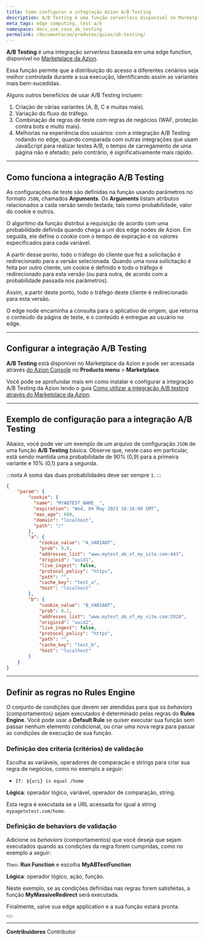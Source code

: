 ```yaml
---
title: Como configurar a integração Azion A/B Testing
description: A/B Testing é uma função serverless disponível no Marketplace da Azion.
meta_tags: edge computing, test a/b
namespace: docs_use_case_ab_testing
permalink: /documentacao/produtos/guias/ab-testing/
---
```


**A/B Testing** é uma integração *serverless* baseada em uma edge function, disponível no [Marketplace da Azion](/pt-br/documentacao/produtos/marketplace/).

Essa função permite que a distribuição do acesso a diferentes cenários seja melhor controlada durante a sua execução, identificando assim as variantes mais bem-sucedidas.

Alguns outros benefícios de usar A/B ⁠Testing incluem:

1. Criação de várias variantes (A, B, C e muitas mais).
2. Variação do fluxo do tráfego.
3. Combinação de regras de teste com regras de negócios (WAF, proteção contra bots e muito mais).
4. Melhorias na experiência dos usuários: com a integração A/B Testing rodando no edge, quando comparada com outras integrações que usam JavaScript para realizar testes A/B, o tempo de carregamento de uma página não é afetado; pelo contrário, é significativamente mais rápido.

---

## Como funciona a integração A/B Testing

As configurações de teste são definidas na função usando parâmetros no formato `JSON`, chamados **Arguments**. Os **Arguments** listam atributos relacionados a cada versão sendo testada; tais como probabilidade, valor do cookie e outros.

O algoritmo da função distribui a requisição de acordo com uma probabilidade definida quando chega a um dos edge nodes de Azion. Em seguida, ele define o cookie com o tempo de expiração e os valores especificados para cada variável.

A partir desse ponto, todo o tráfego do cliente que fez a solicitação é redirecionado para a versão selecionada. Quando uma nova solicitação é feita por outro cliente, um cookie é definido e todo o tráfego é redirecionado para esta versão (ou para outra, de acordo com a probabilidade passada nos parâmetros).

Assim, a partir deste ponto, todo o tráfego deste cliente é redirecionado para esta versão.

O edge node encaminha a consulta para o aplicativo de origem, que retorna o conteúdo da página de teste, e o conteúdo é entregue ao usuário no edge.

---

## Configurar a integração A/B Testing

**A/B ⁠Testing** está disponível no Marketplace da Azion e pode ser acessada através [do Azion Console](https://console.azion.com/) no **Products menu** > **Marketplace**.

Você pode se aprofundar mais em como instalar e configurar a integração A/B Testing da Azion lendo o guia [Como utilizar a integração A/B testing através do Marketplace da Azion](/pt-br/documentacao/produtos/guias/ab-testing-marketplace/).

---

## Exemplo de configuração para a integração A/B Testing

Abaixo, você pode ver um exemplo de um arquivo de configuração `JSON` de uma função **A/B Testing** básica. Observe que, neste caso em particular, está sendo mantida uma probabilidade de 90% (0,9) para a primeira variante e 10% (0,1) para a segunda.

:::nota
A soma das duas probabilidades deve ser sempre `1`.
:::

```json
{
	"param": {
		"cookie": {
          "name": "MYABTEST_NAME__",
          "expiration": "Wed, 04 May 2021 10:16:00 GMT",
          "max_age": 600,
          "domain": "localhost",
          "path": "/"
		},
        "a": {
            "cookie_value": "A_VARIANT",
            "prob": 0.9,
            "addresses_list": "www.mytest_ab_of_my_site.com:443",
            "originid": "uuid1",
            "live_ingest": false,
            "protocol_policy": "https",
            "path": "",
            "cache_key": "test_a",
            "host": "localhost"
        },
        "b": {
            "cookie_value": "B_VARIANT",
            "prob": 0.1,
            "addresses_list": "www.mytest_ab_of_my_site.com:2010",
            "originid": "uuid2",
            "live_ingest": false,
            "protocol_policy": "https",
            "path": "",
            "cache_key": "test_b",
            "host": "localhost"
        }
	}
}
```

---

## Definir as regras no Rules Engine

O conjunto de condições que devem ser atendidas para que os *behaviors* (comportamentos) sejam executados é determinado pelas regras do **Rules Engine**. Você pode usar a **Default Rule** se quiser executar sua função sem passar nenhum elemento condicional, ou criar uma nova regra para passar as condições de execução de sua função.

### Definição dos criteria (critérios) de validação

Escolha as variáveis, operadores de comparação e strings para criar sua regra de negócios, como no exemplo a seguir:

- `If: ${uri} is equal /home`

**Lógica**: operador lógico, variável, operador de comparação, string.

Esta regra é executada se a URL acessada for igual à string `mypagetotest.com/home`.

### Definição de behaviors de validação

Adicione os *behaviors* (comportamentos) que você deseja que sejam executados quando as condições da regra forem cumpridas, como no exemplo a seguir:

`Then`: **Run Function** e escolha **MyABTestFunction**

**Lógica**: operador lógico, ação, função.

Neste exemplo, se as condições definidas nas regras forem satisfeitas, a função **MyMassiveRedirect** será executada.

Finalmente, salve sua edge application e a sua função estará pronta.


<Button href="/pt-br/documentacao/produtos/guias/ab-testing-marketplace/" text="consulte o guia do A/B Test" variant="secondary"> 
  
</Button>

---


**Contribuidores** <ContributorList>Contributor</ContributorList>
